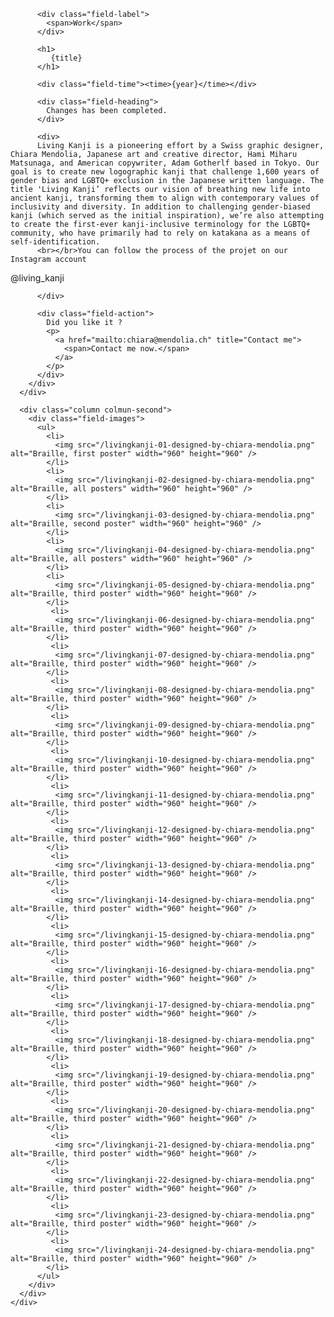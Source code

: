 

<Layout class="work" title={title}>
  <main class="region-content work">
    <div class="region">
      <div class="column column-first">
        <div class="field-body">

          <div class="field-label">
            <span>Work</span>
          </div>

          <h1>
             {title}
          </h1>

          <div class="field-time"><time>{year}</time></div>

          <div class="field-heading">
            Changes has been completed.
          </div>

          <div>
          Living Kanji is a pioneering effort by a Swiss graphic designer, Chiara Mendolia, Japanese art and creative director, Hami Miharu Matsunaga, and American copywriter, Adam Gotherlf based in Tokyo. Our goal is to create new logographic kanji that challenge 1,600 years of gender bias and LGBTQ+ exclusion in the Japanese written language. The title 'Living Kanji’ reflects our vision of breathing new life into ancient kanji, transforming them to align with contemporary values of inclusivity and diversity. In addition to challenging gender-biased kanji (which served as the initial inspiration), we’re also attempting to create the first-ever kanji-inclusive terminology for the LGBTQ+ community, who have primarily had to rely on katakana as a means of self-identification.
          <br></br>You can follow the process of the projet on our Instagram account

<p>
  <a href="https://www.instagram.com/living_kanji/" title="@living_kanji"></a>
  <span>@living_kanji</span>
</p>

          </div>

          <div class="field-action">
            Did you like it ?
            <p>
              <a href="mailto:chiara@mendolia.ch" title="Contact me">
                <span>Contact me now.</span>
              </a>
            </p>
          </div>
        </div>
      </div>

      <div class="column colmun-second">
        <div class="field-images">
          <ul>
            <li>
              <img src="/livingkanji-01-designed-by-chiara-mendolia.png" alt="Braille, first poster" width="960" height="960" />
            </li>
            <li>
              <img src="/livingkanji-02-designed-by-chiara-mendolia.png" alt="Braille, all posters" width="960" height="960" />
            </li>
            <li>
              <img src="/livingkanji-03-designed-by-chiara-mendolia.png" alt="Braille, second poster" width="960" height="960" />
            </li>
            <li>
              <img src="/livingkanji-04-designed-by-chiara-mendolia.png" alt="Braille, all posters" width="960" height="960" />
            </li>
            <li>
              <img src="/livingkanji-05-designed-by-chiara-mendolia.png" alt="Braille, third poster" width="960" height="960" />
            </li>
             <li>
              <img src="/livingkanji-06-designed-by-chiara-mendolia.png" alt="Braille, third poster" width="960" height="960" />
            </li>
             <li>
              <img src="/livingkanji-07-designed-by-chiara-mendolia.png" alt="Braille, third poster" width="960" height="960" />
            </li>
             <li>
              <img src="/livingkanji-08-designed-by-chiara-mendolia.png" alt="Braille, third poster" width="960" height="960" />
            </li>
             <li>
              <img src="/livingkanji-09-designed-by-chiara-mendolia.png" alt="Braille, third poster" width="960" height="960" />
            </li>
             <li>
              <img src="/livingkanji-10-designed-by-chiara-mendolia.png" alt="Braille, third poster" width="960" height="960" />
            </li>
             <li>
              <img src="/livingkanji-11-designed-by-chiara-mendolia.png" alt="Braille, third poster" width="960" height="960" />
            </li>
             <li>
              <img src="/livingkanji-12-designed-by-chiara-mendolia.png" alt="Braille, third poster" width="960" height="960" />
            </li>
             <li>
              <img src="/livingkanji-13-designed-by-chiara-mendolia.png" alt="Braille, third poster" width="960" height="960" />
            </li>
             <li>
              <img src="/livingkanji-14-designed-by-chiara-mendolia.png" alt="Braille, third poster" width="960" height="960" />
            </li>
             <li>
              <img src="/livingkanji-15-designed-by-chiara-mendolia.png" alt="Braille, third poster" width="960" height="960" />
            </li>
             <li>
              <img src="/livingkanji-16-designed-by-chiara-mendolia.png" alt="Braille, third poster" width="960" height="960" />
            </li>
             <li>
              <img src="/livingkanji-17-designed-by-chiara-mendolia.png" alt="Braille, third poster" width="960" height="960" />
            </li>
             <li>
              <img src="/livingkanji-18-designed-by-chiara-mendolia.png" alt="Braille, third poster" width="960" height="960" />
            </li>
             <li>
              <img src="/livingkanji-19-designed-by-chiara-mendolia.png" alt="Braille, third poster" width="960" height="960" />
            </li>
             <li>
              <img src="/livingkanji-20-designed-by-chiara-mendolia.png" alt="Braille, third poster" width="960" height="960" />
            </li>
             <li>
              <img src="/livingkanji-21-designed-by-chiara-mendolia.png" alt="Braille, third poster" width="960" height="960" />
            </li>
             <li>
              <img src="/livingkanji-22-designed-by-chiara-mendolia.png" alt="Braille, third poster" width="960" height="960" />
            </li>
             <li>
              <img src="/livingkanji-23-designed-by-chiara-mendolia.png" alt="Braille, third poster" width="960" height="960" />
            </li>
             <li>
              <img src="/livingkanji-24-designed-by-chiara-mendolia.png" alt="Braille, third poster" width="960" height="960" />
            </li>
          </ul>
        </div>
      </div>
    </div>

  </main>
</Layout>
